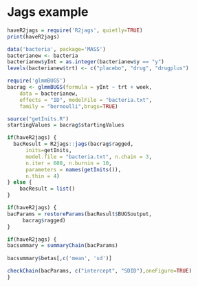 
<!--
%\VignetteEngine{knitr::rmarkdown}
%\VignetteIndexEntry{Jags example}
-->

# Jags example

```r
haveR2jags = require('R2jags', quietly=TRUE)
print(haveR2jags)
```

```r
data('bacteria', package='MASS')
bacterianew <- bacteria
bacterianew$yInt = as.integer(bacterianew$y == "y")
levels(bacterianew$trt) <- c("placebo", "drug", "drugplus")
```


```r
require('glmmBUGS')
bacrag <- glmmBUGS(formula = yInt ~ trt + week, 
    data = bacterianew,
    effects = "ID", modelFile = "bacteria.txt",
    family = "bernoulli",brugs=TRUE)

source("getInits.R")
startingValues = bacrag$startingValues
```

```r
if(haveR2jags) {
  bacResult = R2jags::jags(bacrag$ragged, 
      inits=getInits,
      model.file = "bacteria.txt", n.chain = 3,
      n.iter = 600, n.burnin = 10,
      parameters = names(getInits()),
      n.thin = 4)
} else {
	bacResult = list()
}
```

```r
if(haveR2jags) {
bacParams = restoreParams(bacResult$BUGSoutput,
     bacrag$ragged)
}
```

```r
if(haveR2jags) {
bacsummary = summaryChain(bacParams)
  
bacsummary$betas[,c('mean', 'sd')]

checkChain(bacParams, c("intercept", "SDID"),oneFigure=TRUE)
}
```
